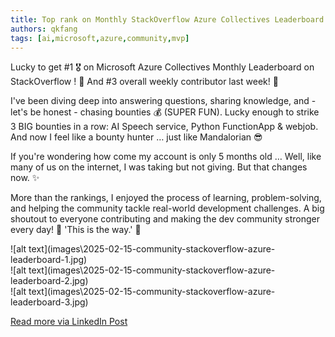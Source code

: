 ```yaml
---
title: Top rank on Monthly StackOverflow Azure Collectives Leaderboard
authors: qkfang
tags: [ai,microsoft,azure,community,mvp]
---
```



Lucky to get #1 🎖️ on Microsoft Azure Collectives Monthly Leaderboard on StackOverflow ! 🚀 And #3 overall weekly contributor last week! 🎉

I've been diving deep into answering questions, sharing knowledge, and - let's be honest - chasing bounties 💰 (SUPER FUN). Lucky enough to strike 3 BIG bounties in a row: AI Speech service, Python FunctionApp & webjob. And now I feel like a bounty hunter … just like Mandalorian 😎

If you're wondering how come my account is only 5 months old … Well, like many of us on the internet, I was taking but not giving. But that changes now. ✨

More than the rankings, I enjoyed the process of learning, problem-solving, and helping the community tackle real-world development challenges. A big shoutout to everyone contributing and making the dev community stronger every day! 🚀 'This is the way.' 🙌

<div className="img-grid">
  <div className="img-item">
    ![alt text](images\2025-02-15-community-stackoverflow-azure-leaderboard-1.jpg)
  </div>
  <div className="img-item">
    ![alt text](images\2025-02-15-community-stackoverflow-azure-leaderboard-2.jpg)
  </div>
  <div className="img-item">
    ![alt text](images\2025-02-15-community-stackoverflow-azure-leaderboard-3.jpg)
  </div>
</div>

<a href="https://www.linkedin.com/posts/qkfang_azure-stackoverflow-ai-activity-7296127658067685377-VYQ5" target="_blank">Read more via LinkedIn Post</a>